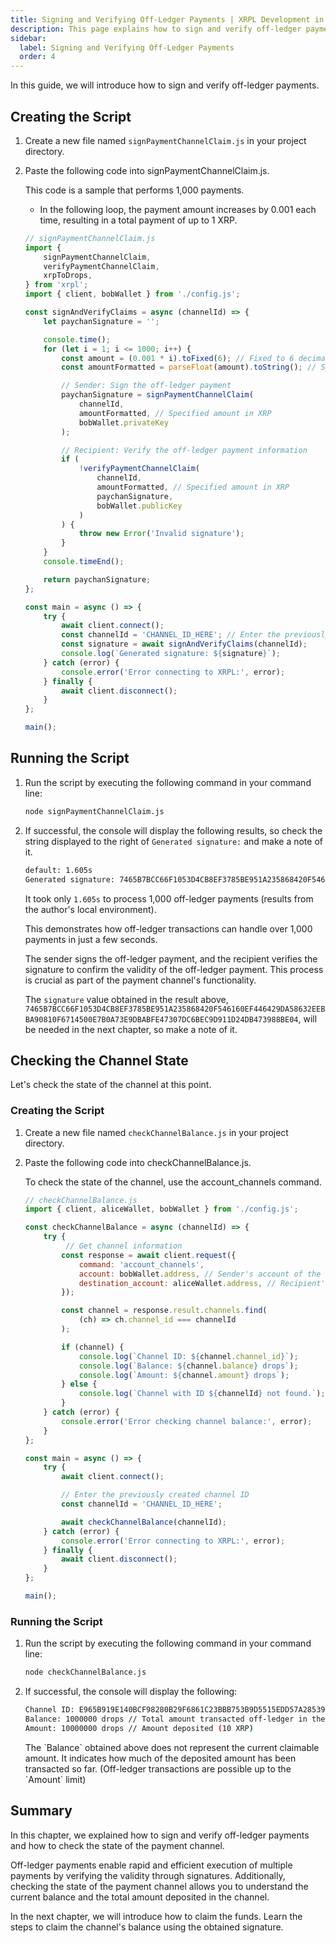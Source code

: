 ```yaml
---
title: Signing and Verifying Off-Ledger Payments | XRPL Development in JavaScript - Level 4
description: This page explains how to sign and verify off-ledger payments using payment channels as part of the XRPL Development in JavaScript - Level 4 curriculum.
sidebar:
  label: Signing and Verifying Off-Ledger Payments
  order: 4
---
```



In this guide, we will introduce how to sign and verify off-ledger payments.

## Creating the Script

<Steps>

1. Create a new file named `signPaymentChannelClaim.js` in your project directory.
2. Paste the following code into signPaymentChannelClaim.js.

    This code is a sample that performs 1,000 payments.

    * In the following loop, the payment amount increases by 0.001 each time, resulting in a total payment of up to 1 XRP.

    ```javascript
    // signPaymentChannelClaim.js
    import {
        signPaymentChannelClaim,
        verifyPaymentChannelClaim,
        xrpToDrops,
    } from 'xrpl';
    import { client, bobWallet } from './config.js';

    const signAndVerifyClaims = async (channelId) => {
        let paychanSignature = '';

        console.time();
        for (let i = 1; i <= 1000; i++) {
            const amount = (0.001 * i).toFixed(6); // Fixed to 6 decimal places
            const amountFormatted = parseFloat(amount).toString(); // Specified in XRP

            // Sender: Sign the off-ledger payment
            paychanSignature = signPaymentChannelClaim(
                channelId,
                amountFormatted, // Specified amount in XRP
                bobWallet.privateKey
            );

            // Recipient: Verify the off-ledger payment information
            if (
                !verifyPaymentChannelClaim(
                    channelId,
                    amountFormatted, // Specified amount in XRP
                    paychanSignature,
                    bobWallet.publicKey
                )
            ) {
                throw new Error('Invalid signature');
            }
        }
        console.timeEnd();

        return paychanSignature;
    };

    const main = async () => {
        try {
            await client.connect();
            const channelId = 'CHANNEL_ID_HERE'; // Enter the previously created channel ID
            const signature = await signAndVerifyClaims(channelId);
            console.log(`Generated signature: ${signature}`);
        } catch (error) {
            console.error('Error connecting to XRPL:', error);
        } finally {
            await client.disconnect();
        }
    };

    main();
    ```
</Steps>

## Running the Script

<Steps>

1. Run the script by executing the following command in your command line:

    ```bash
    node signPaymentChannelClaim.js
    ```

2. If successful, the console will display the following results, so check the string displayed to the right of `Generated signature:` and make a note of it.
    ```bash
    default: 1.605s
    Generated signature: 7465B7BCC66F1053D4CB8EF3785BE951A235868420F546160EF446429DA58632EEBBA90810F6714500E7B0A73E9DBABFE47307DC6BEC9D911D24DB473988BE04
    ```

    It took only `1.605s` to process 1,000 off-ledger payments (results from the author's local environment).

    This demonstrates how off-ledger transactions can handle over 1,000 payments in just a few seconds.

    <Aside>
    The sender signs the off-ledger payment, and the recipient verifies the signature to confirm the validity of the off-ledger payment. This process is crucial as part of the payment channel's functionality.
    </Aside>

    The `signature` value obtained in the result above, `7465B7BCC66F1053D4CB8EF3785BE951A235868420F546160EF446429DA58632EEBBA90810F6714500E7B0A73E9DBABFE47307DC6BEC9D911D24DB473988BE04`, will be needed in the next chapter, so make a note of it.

</Steps>

## Checking the Channel State

Let's check the state of the channel at this point.

### Creating the Script

<Steps>

1. Create a new file named `checkChannelBalance.js` in your project directory.
2. Paste the following code into checkChannelBalance.js.

    To check the state of the channel, use the account_channels command.

    ```javascript
    // checkChannelBalance.js
    import { client, aliceWallet, bobWallet } from './config.js';

    const checkChannelBalance = async (channelId) => {
        try {
             // Get channel information
            const response = await client.request({
                command: 'account_channels',
                account: bobWallet.address, // Sender's account of the channel
                destination_account: aliceWallet.address, // Recipient's account of the channel
            });

            const channel = response.result.channels.find(
                (ch) => ch.channel_id === channelId
            );

            if (channel) {
                console.log(`Channel ID: ${channel.channel_id}`);
                console.log(`Balance: ${channel.balance} drops`);
                console.log(`Amount: ${channel.amount} drops`);
            } else {
                console.log(`Channel with ID ${channelId} not found.`);
            }
        } catch (error) {
            console.error('Error checking channel balance:', error);
        }
    };

    const main = async () => {
        try {
            await client.connect();

            // Enter the previously created channel ID
            const channelId = 'CHANNEL_ID_HERE';

            await checkChannelBalance(channelId);
        } catch (error) {
            console.error('Error connecting to XRPL:', error);
        } finally {
            await client.disconnect();
        }
    };

    main();
    ```
</Steps>

### Running the Script

<Steps>

1. Run the script by executing the following command in your command line:

    ```bash
    node checkChannelBalance.js
    ```

2. If successful, the console will display the following:
    ```bash
    Channel ID: E965B919E140BCF98280B29F6861C23BBB753B9D5515EDD57A285391BA20CCA2
    Balance: 1000000 drops // Total amount transacted off-ledger in the channel (currently: 1 XRP)
    Amount: 10000000 drops // Amount deposited (10 XRP)
    ```

    <Aside title="About Balance">
    The `Balance` obtained above does not represent the current claimable amount.  
    It indicates how much of the deposited amount has been transacted so far. (Off-ledger transactions are possible up to the `Amount` limit)
    </Aside>
</Steps>

## Summary

In this chapter, we explained how to sign and verify off-ledger payments and how to check the state of the payment channel.

Off-ledger payments enable rapid and efficient execution of multiple payments by verifying the validity through signatures.
Additionally, checking the state of the payment channel allows you to understand the current balance and the total amount deposited in the channel.

In the next chapter, we will introduce how to claim the funds. Learn the steps to claim the channel's balance using the obtained signature.